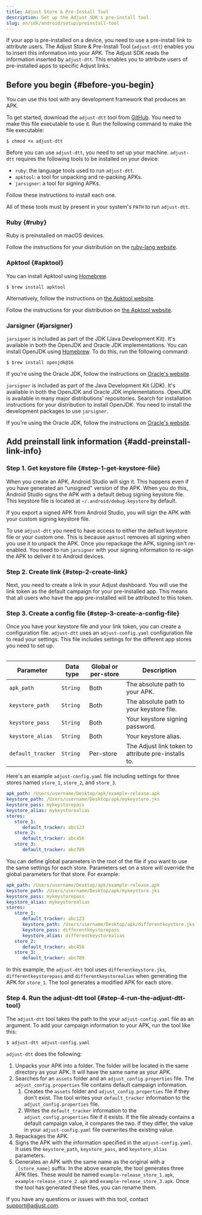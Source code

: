 ```yaml
---
title: Adjust Store & Pre-Install Tool
description: Set up the Adjust SDK's pre-install tool.
slug: en/sdk/android/setup/preinstall-tool
---
```


If your app is pre-installed on a device, you need to use a pre-install link to attribute users. The Adjust Store & Pre-Install Tool (`adjust-dtt`) enables you to insert this information into your APK. The Adjust SDK reads the information inserted by `adjust-dtt`. This enables you to attribute users of pre-installed apps to specific Adjust links.

## Before you begin {#before-you-begin}

<Callout type="note">

You can use this tool with any development framework that produces an APK.

</Callout>

To get started, download the `adjust-dtt` tool from [GitHub](https://github.com/adjust/android_sdk/blob/master/tools/adjust-dtt). You need to make this file executable to use it. Run the following command to make the file executable:

```console
$ chmod +x adjust-dtt
```

Before you can use `adjust-dtt`, you need to set up your machine. `adjust-dtt` requires the following tools to be installed on your device:

-  `ruby`: the language tools used to run `adjust-dtt`.
-  `apktool`: a tool for unpacking and re-packing APKs.
-  `jarsigner`: a tool for signing APKs.

Follow these instructions to install each one.

<Callout type="important">

All of these tools must by present in your system's `PATH` to run `adjust-dtt`.

</Callout>

### Ruby {#ruby}

<Tabs>
<Tab title="macOS" sync="mac">

Ruby is preinstalled on macOS devices.

</Tab>
<Tab title="Linux" sync="linux">

Follow the instructions for your distribution on the [ruby-lang website](https://www.ruby-lang.org/en/documentation/installation/).

</Tab>
</Tabs>

### Apktool {#apktool}

<Tabs>
<Tab title="macOS" sync="mac">

You can install Apktool using [Homebrew](https://brew.sh/).

```console
$ brew install apktool
```

Alternatively, follow the instructions on [the Apktool website](https://ibotpeaches.github.io/Apktool/install/).

</Tab>
<Tab title="Linux" sync="linux">

Follow the instructions for your distribution on [the Apktool website](https://ibotpeaches.github.io/Apktool/install/).

</Tab>
</Tabs>

### Jarsigner {#jarsigner}

<Tabs>
<Tab title="macOS" sync="mac">

`jarsigner` is included as part of the JDK (Java Development Kit). It's available in both the OpenJDK and Oracle JDK implementations. You can install OpenJDK using [Homebrew](https://brew.sh). To do this, run the following command:

```console
$ brew install openjdk@16
```

If you're using the Oracle JDK, follow the instructions on [Oracle's website](https://docs.oracle.com/en/java/javase/16/install/installation-jdk-macos.html#GUID-E8A251B6-D9A9-4276-ABC8-CC0DAD62EA33).

</Tab>
<Tab title="Linux" sync="linux">

`jarsigner` is included as part of the Java Development Kit (JDK). It's available in both the OpenJDK and Oracle JDK implementations. OpenJDK is available in many major distributions' repositories. Search for installation instructions for your distribution to install OpenJDK. You need to install the development packages to use `jarsigner`.

If you're using the Oracle JDK, follow the instructions on [Oracle's website](https://docs.oracle.com/en/java/javase/16/install/installation-jdk-linux-platforms.html#GUID-737A84E4-2EFF-4D38-8E60-3E29D1B884B8).

</Tab>
</Tabs>

## Add preinstall link information {#add-preinstall-link-info}

### Step 1. Get keystore file {#step-1-get-keystore-file}

When you create an APK, Android Studio will sign it. This happens even if you have generated an "unsigned" version of the APK. When you do this, Android Studio signs the APK with a default debug signing keystore file. This keystore file is located at `~/.android/debug.keystore` by default.

If you export a signed APK from Android Studio, you will sign the APK with your custom signing keystore file.

To use `adjust-dtt` you need to have access to either the default keystore file or your custom one. This is because `apktool` removes all signing when you use it to unpack the APK. Once you repackage the APK, signing isn't re-enabled. You need to run `jarsigner` with your signing information to re-sign the APK to deliver it to Android devices.

### Step 2. Create link {#step-2-create-link}

Next, you need to create a link in your Adjust dashboard. You will use the link token as the default campaign for your pre-installed app. This means that all users who have the app pre-installed will be attributed to this token.

### Step 3. Create a config file {#step-3-create-a-config-file}

Once you have your keystore file and your link token, you can create a configuration file. `adjust-dtt` uses an `adjust-config.yaml` configuration file to read your settings. This file includes settings for the different app stores you need to set up.

<Table>

| Parameter         | Data type | Global or per-store | Description                                         |
| ----------------- | --------- | ------------------- | --------------------------------------------------- |
| `apk_path`        | `String`  | Both                | The absolute path to your APK.                      |
| `keystore_path`   | `String`  | Both                | The absolute path to your keystore file.            |
| `keystore_pass`   | `String`  | Both                | Your keystore signing password.                     |
| `keystore_alias`  | `String`  | Both                | Your keystore alias.                                |
| `default_tracker` | `String`  | Per-store           | The Adjust link token to attribute pre-installs to. |

</Table>

Here's an example `adjust-config.yaml` file including settings for three stores named `store_1`, `store_2`, and `store_3`.

<CodeBlock title="adjust-config.yaml">

```yaml
apk_path: /Users/username/Desktop/apk/example-release.apk
keystore_path: /Users/username/Desktop/apk/mykeystore.jks
keystore_pass: mykeystorepass
keystore_alias: mykeystorealias
stores:
   store_1:
      default_tracker: abc123
   store_2:
      default_tracker: abc456
   store_3:
      default_tracker: abc789
```

</CodeBlock>

You can define global parameters in the root of the file if you want to use the same settings for each store. Parameters set on a store will override the global parameters for that store. For example:

<CodeBlock title="adjust-config.yaml">

```yaml
apk_path: /Users/username/Desktop/apk/example-release.apk
keystore_path: /Users/username/Desktop/apk/mykeystore.jks
keystore_pass: mykeystorepass
keystore_alias: mykeystorealias
stores:
   store_1:
      default_tracker: abc123
      keystore_path: /Users/username/Desktop/apk/differentkeystore.jks
      keystore_pass: differentkeystorepass
      keystore_alias: differentkeystorealias
   store_2:
      default_tracker: abc456
   store_3:
      default_tracker: abc789
```

</CodeBlock>

In this example, the `adjust-dtt` tool uses `differentkeystore.jks`, `differentkeystorepass` and `differentkeystorealias` when generating the APK for `store_1`. The tool generates a modified APK for each store.

### Step 4. Run the adjust-dtt tool {#step-4-run-the-adjust-dtt-tool}

The `adjust-dtt` tool takes the path to the your `adjust-config.yaml` file as an argument. To add your campaign information to your APK, run the tool like this:

```console
$ adjust-dtt adjust-config.yaml
```

`adjust-dtt` does the following:

1. Unpacks your APK into a folder. The folder will be located in the same directory as your APK. It will have the same name as your APK.
2. Searches for an `assets` folder and an `adjust_config.properties` file. The `adjust_config.properties` file contains default campaign information.
   1. Creates the `assets` folder and `adjust_config.properties` file if they don't exist. The tool writes your `default_tracker` information to the `adjust_config.properties` file.
   2. Writes the `default_tracker` information to the `adjust_config.properties` file if it exists. If the file already contains a default campaign value, it compares the two. If they differ, the value in your `adjust-config.yaml` file overwrites the existing value.
3. Repackages the APK.
4. Signs the APK with the information specified in the `adjust-config.yaml`. It uses the `keystore_path`, `keystore_pass`, and `keystore_alias` parameters.
5. Generates an APK with the same name as the original with a `_[store_name]` suffix. In the above example, the tool generates three APK files. These would be named `example-release_store_1.apk`, `example-release_store_2.apk` and `example-release_store_3.apk`. Once the tool has generated these files, you can rename them.

If you have any questions or issues with this tool, contact support@adjust.com.

